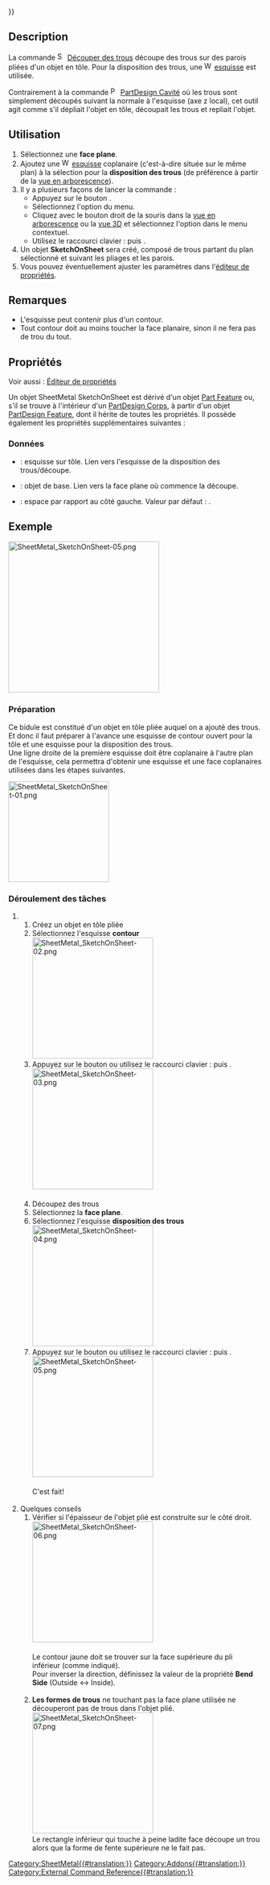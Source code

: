{{UnfinishedDocu{{#translation:}}}}
<languages/>

{{Docnav/fr
|[[SheetMetal_AddBend/fr|Plier]]
|[[SheetMetal_AddCutout/fr|Découpe extrudée]]
|[[SheetMetal_Workbench/fr|Atelier SheetMetal]]
|IconL=SheetMetal_AddBend.svg
|IconR=SheetMetal_AddCutout.svg
|IconC=Sheetmetal_workbench_icon.svg
}}

{{GuiCommand/fr
|Name=SheetMetal SketchOnSheet
|Name/fr=SheetMetal Découper des trous
|MenuLocation=SheetMetal → Découper des trous
|Workbenches=[[SheetMetal_Workbench/fr|SheetMetal]]
|Shortcut={{KEY|M}} {{KEY|S}}
}}

== Description ==

La commande [[Image:SheetMetal_SketchOnSheet.svg|16px]] [[SheetMetal_SketchOnSheet/fr|Découper des trous]] découpe des trous sur des parois pliées d'un objet en tôle. Pour la disposition des trous, une [[Image:Workbench_Sketcher.svg|16px]] [[Sketcher_Workbench/fr|esquisse]] est utilisée.

Contrairement à la commande [[Image:PartDesign_Pocket.svg|16px]] [[PartDesign_Pocket/fr|PartDesign Cavité]] où les trous sont simplement découpés suivant la normale à l'esquisse (axe z local), cet outil agit comme s'il dépliait l'objet en tôle, découpait les trous et repliait l'objet.

<span id="Usage"></span>
== Utilisation ==

# Sélectionnez une '''face plane'''.
# Ajoutez une [[Image:Workbench_Sketcher.svg|16px]] [[Sketcher_Workbench/fr|esquisse]] coplanaire (c'est-à-dire située sur le même plan) à la sélection pour la '''disposition des trous''' (de préférence à partir de la [[Tree_view/fr|vue en arborescence]]).
# Il y a plusieurs façons de lancer la commande :
#* Appuyez sur le bouton {{Button|[[Image:SheetMetal_SketchOnSheet.svg|16px]] [[SheetMetal_SketchOnSheet/fr|Découper des trous]]}}.
#* Sélectionnez l'option {{MenuCommand|SheetMetal → [[Image:SheetMetal_SketchOnSheet.svg|16px]] Découper des trous}} du menu.
#* Cliquez avec le bouton droit de la souris dans la [[Tree_view/fr|vue en arborescence]] ou la [[3D_view/fr|vue 3D]] et sélectionnez l'option {{MenuCommand|SheetMetal → [[Image:SheetMetal_SketchOnSheet.svg|16px]] Découper des trous}} dans le menu contextuel.
#* Utilisez le raccourci clavier : {{KEY|M}} puis {{KEY|S}}.
# Un objet '''SketchOnSheet''' sera créé, composé de trous partant du plan sélectionné et suivant les pliages et les parois.
# Vous pouvez éventuellement ajuster les paramètres dans l'[[Property_editor/fr|éditeur de propriétés]].

<span id="Notes"></span>
== Remarques ==

* L'esquisse peut contenir plus d'un contour.
* Tout contour doit au moins toucher la face planaire, sinon il ne fera pas de trou du tout.

<span id="Properties"></span>
== Propriétés ==

Voir aussi : [[Property_editor/fr|Éditeur de propriétés]]

Un objet SheetMetal SketchOnSheet est dérivé d'un objet [[Part_Feature/fr|Part Feature]] ou, s'il se trouve à l'intérieur d'un [[PartDesign_Body/fr|PartDesign Corps]], à partir d'un objet [[PartDesign_Feature/fr|PartDesign Feature]], dont il hérite de toutes les propriétés. Il possède également les propriétés supplémentaires suivantes :

<span id="Data"></span>
=== Données ===

{{Properties_Title|Parameters}}

* {{PropertyData|Sketch|Link}} : esquisse sur tôle. Lien vers l'esquisse de la disposition des trous/découpe.
* {{PropertyData|base Object|LinkSub}} : objet de base. Lien vers la face plane où commence la découpe.
* {{PropertyData|kfactor|FloatConstraint}} : espace par rapport au côté gauche. Valeur par défaut : {{value|0,50}}.

<span id="Example"></span>
== Exemple ==

[[Image:SheetMetal_SketchOnSheet-05.png|300px]]
{{Caption|Un simple bidule}}

<div class="mw-collapsible mw-collapsed">
<div class="mw-collapsible-content">
=== Préparation ===

Ce bidule est constitué d'un objet en tôle pliée auquel on a ajouté des trous.</br>
Et donc il faut préparer à l'avance une esquisse de contour ouvert pour la tôle et une esquisse pour la disposition des trous.</br>
Une ligne droite de la première esquisse doit être coplanaire à l'autre plan de l'esquisse, cela permettra d'obtenir une esquisse et une face coplanaires utilisées dans les étapes suivantes.

[[Image:SheetMetal_SketchOnSheet-01.png|200px]]
{{Caption|Seulement un contour et une disposition des trous}}

<span id="Workflow"></span>
=== Déroulement des tâches ===

## Créez un objet en tôle pliée
## Sélectionnez l'esquisse '''contour'''</br>[[Image:SheetMetal_SketchOnSheet-02.png|240px]] 
## Appuyez sur le bouton {{Button|[[Image:SheetMetal_AddBase.svg|16px]] [[SheetMetal_AddBase/fr|Créer une paroi/tôle ]]}} ou utilisez le raccourci clavier : {{KEY|C}} puis {{KEY|F}}.</br>[[Image:SheetMetal_SketchOnSheet-03.png|240px]]</br></br>
## Découpez des trous 
## Sélectionnez la '''face plane'''.
## Sélectionnez l'esquisse '''disposition des trous'''</br>[[Image:SheetMetal_SketchOnSheet-04.png|240px]]
## Appuyez sur le bouton {{Button|[[Image:SheetMetal_SketchOnSheet.svg|16px]] [[SheetMetal_SketchOnSheet/fr|Découper des trous]]}} ou utilisez le raccourci clavier : {{KEY|M}} puis {{KEY|S}}.</br>[[Image:SheetMetal_SketchOnSheet-05.png|240px]]</br> </br> C'est fait!</br></br>
# Quelques conseils
## Vérifier si l'épaisseur de l'objet plié est construite sur le côté droit.</br>[[Image:SheetMetal_SketchOnSheet-06.png|240px]] </br> </br>Le contour jaune doit se trouver sur la face supérieure du pli inférieur (comme indiqué).</br>Pour inverser la direction, définissez la valeur de la propriété '''Bend Side''' (Outside <-> Inside).</br> </br>
## '''Les formes de trous''' ne touchant pas la face plane utilisée ne découperont pas de trous dans l'objet plié.</br> [[Image:SheetMetal_SketchOnSheet-07.png|240px]]</br>Le rectangle inférieur qui touche à peine ladite face découpe un trou alors que la forme de fente supérieure ne le fait pas.
</div> <!-- Fin de l'élément pliable pour la section de contenu. Ne pas supprimer ! -->
</div> <!-- Fin de l'élément pliable de la section .... Ne pas supprimer ! -->


{{Docnav/fr
|[[SheetMetal_AddBend/fr|Plier]]
|[[SheetMetal_AddCutout/fr|Découpe extrudée]]
|[[SheetMetal_Workbench/fr|Atelier SheetMetal]]
|IconL=SheetMetal_AddBend.svg
|IconR=SheetMetal_AddCutout.svg
|IconC=Sheetmetal_workbench_icon.svg
}}

[[Category:SheetMetal{{#translation:}}]]
[[Category:Addons{{#translation:}}]]
[[Category:External Command Reference{{#translation:}}]]
